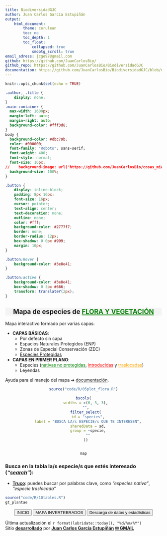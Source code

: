 ```yaml
---
title: BiodiversidadGJC
author: Juan Carlos García Estupiñán
output: 
    html_document:
        theme: cerulean
        toc: no
        toc_depth: 1
        toc_float: 
            collapsed: true
            smootg_scroll: true
email_adress: jcge97@gmail.com
github: https://github.com/JuanCarlosBio/ 
github_repo: https://github.com/JuanCarlosBio/BiodiversidadGJC
documentation: https://github.com/JuanCarlosBio/BiodiversidadGJC/blob/main/documents/info.md 
---
```


```r
knitr::opts_chunk$set(echo = TRUE)
```

<link rel="icon" href="figures/GC_mapa.png">

<link rel="preconnect" href="https://fonts.googleapis.com">
<link rel="preconnect" href="https://fonts.gstatic.com" crossorigin>
<link href="https://fonts.googleapis.com/css2?family=Montserrat:ital,wght@0,100..900;1,100..900&family=Roboto+Slab:wght@100..900&family=Roboto:ital,wght@0,100;0,300;0,400;0,500;0,700;0,900;1,100;1,300;1,400;1,500;1,700;1,900&display=swap" rel="stylesheet">

```css
.author, .title {
    display: none;
}
.main-container {
  max-width: 1600px;
  margin-left: auto;
  margin-right: auto;
  background-color: #fff3d8;
}
body {
  background-color: #dbc79b;
  color: #000000;
  font-family: "Roboto"; sans-serif;
  font-weight: 400;
  font-style: normal;
  font-size: 16px;
//    background-image: url('https://github.com/JuanCarlosBio/cosas_mias/blob/main/IMG_20240428_173528.jpg?raw=true');
  background-size: 100%;
}

.button {
    display: inline-block;
    padding: 8px 16px;
    font-size: 16px;
    cursor: pointer;
    text-align: center;
    text-decoration: none;
    outline: none;
    color: #fff;
    background-color: #2777f7;
    border: none;
    border-radius: 12px;
    box-shadow: 0 0px #999;
    margin: 10px;
}

.button:hover {
    background-color: #3e8e41;
}

.button:active {
    background-color: #3e8e41;
    box-shadow: 0 3px #666;
    transform: translateY(2px);
}
```

<center>
<div style="background-color: #F4F4F4; text-align: center;">
# **Mapa de especies de <span style='color: green'><u>FLORA Y VEGETACIÓN</u></span>**
</div>
</center>

Mapa interactivo formado por varias capas:

- **CAPAS BÁSICAS**:
  - Por defecto sin capa 
  - Espacios Naturales Protegidos (ENP) 
  - Zonas de Especial Conservación (ZEC) 
  - <u>Especies Protegidas</u> 
- **CAPAS EN PRIMER PLANO**:
  - Especies (<span style='color: green'><u>nativas no protegidas</u></span>, <span style='color: red'><u>introducidas</u></span> y <span style='color: orange'><u>traslocadas</u></span>)
  - Leyendas 

Ayuda para el manejo del mapa &#10132; [documentación](`r rmarkdown::metadata$documentation`).

<center>

```r
source("code/R/05plot_flora.R")

bscols(
  widths = c(6, 3, 3),
  "",
  filter_select(
    id = "species",
    label = "BUSCA LA/s ESPECIE/s QUE TE INTERESEN",
    sharedData = sd,
    group = ~specie,
    ""
  ))


map
```

</center>

### **Busca en la tabla la/s especie/s que estés interesado (*"<u>search</u>"*):**

* **<u>Truco</u>**: puedes buscar por palabras clave, como *"especies nativa"*, *"especie traslocada"*

```r
source("code/R/10tables.R")
gt_plantae
```

<div style="text-align: center;">
<button class="button" onclick="window.location.href='./'">INICIO</button>
<button class="button" onclick="window.location.href='./invertebrates'">MAPA INVERTEBRADOS</button>
<button class="button" onclick="window.location.href='./data'">Descarga de datos y estadísticas</button>
</div>

Última actualización el `r format(lubridate::today(), "%d/%m/%Y")`  
Sitio [<u>**desarrollado**</u>](`r rmarkdown::metadata$github_repo`) por [<u>**Juan Carlos García Estupiñán**</u>](`r rmarkdown::metadata$github`) [<u>**&#x2709; GMAIL**</u>](mailto:`r rmarkdown::metadata$email_adress`)
